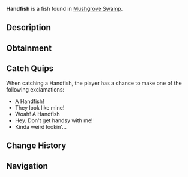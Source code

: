 {{FishInfobox
|image          = Handfish.png
|rarity         = Mythical
|sea            = First Sea
|location       = [[Mushgrove Swamp]]
|sublocation    = 
|sources        = Fishing Rod
|radar_location = 
|prog_speed     = -50
|xp             = 500
|weather        = Foggy
|time           = 
|season         = Spring
|bait           = Insect
|base_weight    = 6
|base_value     = 1000
|weight_range   = 4
|base_chance    = 0.01
|base_resil     = 50
}}
'''Handfish''' is a {{Rarity|Mythical}} fish found in [[Mushgrove Swamp]].

== Description ==
{{Description|The Handfish is a unique, small, and critically rare species with pectoral fins that resemble hands, which it uses to 'walk' along the ocean floor rather than swim. They can only be found stomping on the floors of Mushgrove Swamp|Bestiary Entry}}

== Obtainment ==
{{Description|Can be found in Mushgrove Swamp.|Bestiary Hint}}
{{Fish Availability|
Mushgrove Swamp
|top_rods      = 
Great Rod of Oscar\59889.81\190148.88;
Leviathan's Fang Rod\56131.14\260987.25;
Astralhook Rod\55798.65\197957.69;
Ethereal Prism Rod\55569.94\197074.58;
Seraphic Rod\53548.11\203981.54;
Resourceful Rod\42293.59\159442.49;
Destiny Rod\44623.22\176813.8;
Free Spirit Rod\49777.82\262567.34;
Trident Rod\48049.78\254483.33;
Azure Of Lagoon\50827.98\219971.74;
No-Life Rod\52195.69\215546.14;
Training Rod\25091.37\140709.46;
Flimsy Rod\26823.32\155075.46;
Adventurer's Rod\38789.54\193918.78;
Rod Of The Forgotten Fang\49574.24\197874.33;
Challenger's Rod\48143.99\198148.77;
Blazebringer Rod\45649.97\192539.9;
Rod Of The Depths\44119.05\180335.17;
Rod Of The Exalted One\43780.57\184220.27;
Zeus Rod\42785.4\180571.2;
Verdant Shear Rod\42186.68\183314.25;
Depthseeker Rod\38841.61\171891.59;
Avalanche Rod\34845.88\154801.88;
Volcanic Rod\33403.77\143103.98;
Steady Rod\11349.67\53218.08
|recommended   = Ethereal Prism Rod
}}

== Catch Quips ==
When catching a Handfish, the player has a chance to make one of the following exclamations:
* A Handfish!
* They look like mine!
* Woah! A Handfish
* Hey. Don't get handsy with me!
* Kinda weird lookin'...

== Change History ==
{{Change History|{{subst:Current Version}}}}

== Navigation ==
{{Fish Navbox|Mushgrove Swamp}}